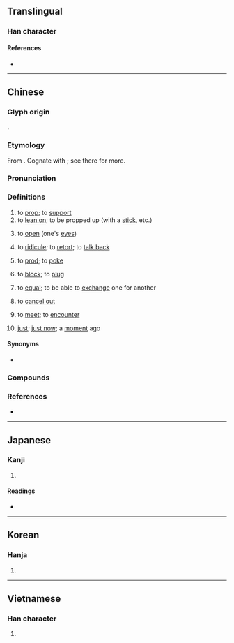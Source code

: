 {{character info}}
==Translingual==

===Han character===
{{Han char|rn=64|rad=手|as=05|sn=8|four=50014|canj=QYG|ids=⿰扌主}}

====References====
* {{Han ref|kx=0424.180|dkj=11940|dj=0772.140|hdz=31857.010|uh=62C4|ud=25284|bh=A9D6|bd=43478}}

----

==Chinese==
{{zh-forms|alt=抵-Hokkien,遇-Hokkien “meet”,適-Hokkien “just”}}

===Glyph origin===
{{Han etym}}
{{Han compound|手|主|ls=psc|c1=s|c2=p|t1=hand}}.

===Etymology===
From {{inh|zh|sit-pro|*duːŋ||post; column}}. Cognate with {{och-l|柱|post; column}}; see there for more.

===Pronunciation===
{{zh-pron
|m=zhǔ
|c=zyu2
|mn=tú
|mn-t=zu2/zu6
|mc=y
|oc=y
|ma=Zh-zhu.ogg
|cat=v
}}

===Definitions===
{{zh-hanzi}}

# to [[prop]]; to [[support]]
# to [[lean on]]; to be propped up (with a [[stick]], etc.)
# {{lb|zh|archaic}} to [[open]] (one's [[eye]]s)
# {{lb|zh|literary|or|Hokkien|Min Dong}} to [[ridicule]]; to [[retort]]; to [[talk back]]
# {{lb|zh|archaic|or|Min Dong}} to [[prod]]; to [[poke]]
# {{lb|zh|literary}} to [[block]]; to [[plug]]
# {{lb|zh|Hokkien}} to [[equal]]; to be able to [[exchange]] one for another
# {{lb|zh|Hokkien}} to [[cancel out]]
# {{lb|zh|Hokkien}} to [[meet]]; to [[encounter]]
# {{lb|zh|Hokkien}} [[just]]; [[just now]]; a [[moment]] ago

====Synonyms====
{{zh-dial|遇}}
* {{sense|just now}}
{{zh-syn-saurus|剛才}}

===Compounds===
{{zh-der|十巴拄:si̍p-pa-tú|撐拄|搘拄|撐腸拄腹|拄拐|拄杖|撐腸拄肚|拄笏看山|拄拄:tú-tú|拄才:tú-chiah|拄好:tú-hó|拄著/拄着:tú-tio̍h|小拄|拄喙|拄撐|拄牆|拄笏|拄笏西山|拄頤|拄頰|拄頰看山|撐天拄地|撑天拄地|撑拄|支拄|枝拄|觝拄|通天拄杖|過頭拄杖}}

===References===
* {{thcwd|3963}}

----

==Japanese==

===Kanji===
{{ja-kanji|grade=|rs=手05}}

# {{rfdef|ja|sort=手05}}

====Readings====
* {{ja-readings|on=[[ちゅ]] (chu)|kun=[[あげる]] (ageru)}}

----

==Korean==

===Hanja===
{{ko-hanja|hangeul=주|eumhun=|rv=ju|mr=chu|y=cwu}}

# {{rfdef|ko|sort=手05}}

----

==Vietnamese==

===Han character===
{{vi-hantu|[[chủ]], [[trụ]], [[chỏ]], [[chõ]]|rs=手05}}

# {{rfdef|vi|sort=手05}}